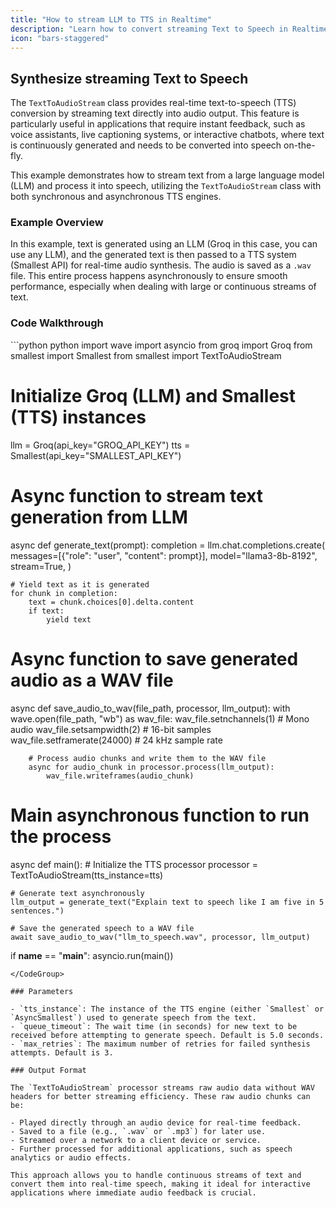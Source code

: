 ```yaml
---
title: "How to stream LLM to TTS in Realtime"
description: "Learn how to convert streaming Text to Speech in Realtime."
icon: "bars-staggered"
---  
```


## Synthesize streaming Text to Speech

The `TextToAudioStream` class provides real-time text-to-speech (TTS) conversion by streaming text directly into audio output. This feature is particularly useful in applications that require instant feedback, such as voice assistants, live captioning systems, or interactive chatbots, where text is continuously generated and needs to be converted into speech on-the-fly.

This example demonstrates how to stream text from a large language model (LLM) and process it into speech, utilizing the `TextToAudioStream` class with both synchronous and asynchronous TTS engines.  

### Example Overview

In this example, text is generated using an LLM (Groq in this case, you can use any LLM), and the generated text is then passed to a TTS system (Smallest API) for real-time audio synthesis. The audio is saved as a `.wav` file. This entire process happens asynchronously to ensure smooth performance, especially when dealing with large or continuous streams of text.

### Code Walkthrough
<CodeGroup>
```python python
import wave
import asyncio
from groq import Groq
from smallest import Smallest
from smallest import TextToAudioStream

# Initialize Groq (LLM) and Smallest (TTS) instances
llm = Groq(api_key="GROQ_API_KEY")
tts = Smallest(api_key="SMALLEST_API_KEY")

# Async function to stream text generation from LLM
async def generate_text(prompt):
    completion = llm.chat.completions.create(
        messages=[{"role": "user", "content": prompt}],
        model="llama3-8b-8192",
        stream=True,
    )

    # Yield text as it is generated
    for chunk in completion:
        text = chunk.choices[0].delta.content
        if text:
            yield text

# Async function to save generated audio as a WAV file
async def save_audio_to_wav(file_path, processor, llm_output):
    with wave.open(file_path, "wb") as wav_file:
        wav_file.setnchannels(1)       # Mono audio
        wav_file.setsampwidth(2)       # 16-bit samples
        wav_file.setframerate(24000)   # 24 kHz sample rate
        
        # Process audio chunks and write them to the WAV file
        async for audio_chunk in processor.process(llm_output):
            wav_file.writeframes(audio_chunk)

# Main asynchronous function to run the process
async def main():
    # Initialize the TTS processor
    processor = TextToAudioStream(tts_instance=tts)
    
    # Generate text asynchronously
    llm_output = generate_text("Explain text to speech like I am five in 5 sentences.")
    
    # Save the generated speech to a WAV file
    await save_audio_to_wav("llm_to_speech.wav", processor, llm_output)

if __name__ == "__main__":
    asyncio.run(main())
```
</CodeGroup>

### Parameters

- `tts_instance`: The instance of the TTS engine (either `Smallest` or `AsyncSmallest`) used to generate speech from the text.
- `queue_timeout`: The wait time (in seconds) for new text to be received before attempting to generate speech. Default is 5.0 seconds.
- `max_retries`: The maximum number of retries for failed synthesis attempts. Default is 3.

### Output Format   

The `TextToAudioStream` processor streams raw audio data without WAV headers for better streaming efficiency. These raw audio chunks can be:

- Played directly through an audio device for real-time feedback.
- Saved to a file (e.g., `.wav` or `.mp3`) for later use.
- Streamed over a network to a client device or service.
- Further processed for additional applications, such as speech analytics or audio effects.

This approach allows you to handle continuous streams of text and convert them into real-time speech, making it ideal for interactive applications where immediate audio feedback is crucial.